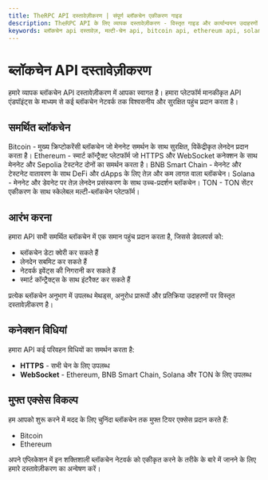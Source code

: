 ```yaml
---
title: TheRPC API दस्तावेज़ीकरण | संपूर्ण ब्लॉकचेन एकीकरण गाइड
description: TheRPC API के लिए व्यापक दस्तावेज़ीकरण - विस्तृत गाइड और कार्यान्वयन उदाहरणों के साथ एकीकृत API इंटरफेस के माध्यम से Bitcoin, Ethereum, Solana, BNB Smart Chain और TON तक पहुंच
keywords: ब्लॉकचेन api दस्तावेज़, मल्टी-चेन api, bitcoin api, ethereum api, solana api, bnb chain api, ton api, ब्लॉकचेन एकीकरण, web3 विकास, ब्लॉकचेन दस्तावेज़ीकरण
---
```


# ब्लॉकचेन API दस्तावेज़ीकरण

हमारे व्यापक ब्लॉकचेन API दस्तावेज़ीकरण में आपका स्वागत है। हमारा प्लेटफॉर्म मानकीकृत API एंडपॉइंट्स के माध्यम से कई ब्लॉकचेन नेटवर्क तक विश्वसनीय और सुरक्षित पहुंच प्रदान करता है।

## समर्थित ब्लॉकचेन

<Link to="/docs/bitcoin">Bitcoin</Link> - मुख्य क्रिप्टोकरेंसी ब्लॉकचेन जो मेननेट समर्थन के साथ सुरक्षित, विकेंद्रीकृत लेनदेन प्रदान करता है।
<Link to="/docs/ethereum">Ethereum</Link> - स्मार्ट कॉन्ट्रैक्ट प्लेटफॉर्म जो HTTPS और WebSocket कनेक्शन के साथ मेननेट और Sepolia टेस्टनेट दोनों का समर्थन करता है।
<Link to="/docs/bsc">BNB Smart Chain</Link> - मेननेट और टेस्टनेट वातावरण के साथ DeFi और dApps के लिए तेज़ और कम लागत वाला ब्लॉकचेन।
<Link to="/docs/solana">Solana</Link> - मेननेट और डेवनेट पर तेज़ लेनदेन प्रसंस्करण के साथ उच्च-प्रदर्शन ब्लॉकचेन।
<Link to="/docs/ton">TON</Link> - TON सेंटर एकीकरण के साथ स्केलेबल मल्टी-ब्लॉकचेन प्लेटफॉर्म।

## आरंभ करना

हमारा API सभी समर्थित ब्लॉकचेन में एक समान पहुंच प्रदान करता है, जिससे डेवलपर्स को:

- ब्लॉकचेन डेटा क्वेरी कर सकते हैं
- लेनदेन सबमिट कर सकते हैं
- नेटवर्क इवेंट्स की निगरानी कर सकते हैं
- स्मार्ट कॉन्ट्रैक्ट्स के साथ इंटरैक्ट कर सकते हैं

प्रत्येक ब्लॉकचेन अनुभाग में उपलब्ध मेथड्स, अनुरोध प्रारूपों और प्रतिक्रिया उदाहरणों पर विस्तृत दस्तावेज़ीकरण है।

## कनेक्शन विधियां

हमारा API कई परिवहन विधियों का समर्थन करता है:
- **HTTPS** - सभी चेन के लिए उपलब्ध
- **WebSocket** - Ethereum, BNB Smart Chain, Solana और TON के लिए उपलब्ध

## मुफ्त एक्सेस विकल्प

हम आपको शुरू करने में मदद के लिए चुनिंदा ब्लॉकचेन तक मुफ्त टियर एक्सेस प्रदान करते हैं:
- Bitcoin
- Ethereum

अपने एप्लिकेशन में इन शक्तिशाली ब्लॉकचेन नेटवर्क को एकीकृत करने के तरीके के बारे में जानने के लिए हमारे दस्तावेज़ीकरण का अन्वेषण करें।
